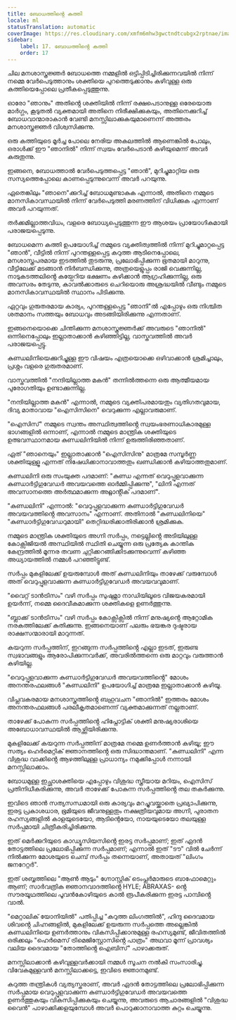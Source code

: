 ```yaml
---
title: ബോധത്തിൻ്റെ കത്തി
locale: ml
statusTranslation: automatic
coverImage: https://res.cloudinary.com/xmfm6mhw3gwctndtcubgx2rptnae/image/upload/v1741354419/small_cover_la_gran_rebelion_28716e29d2.webp
sidebar:
    label: 17. ബോധത്തിൻ്റെ കത്തി
    order: 17
---
```

ചില മനശാസ്ത്രജ്ഞർ ബോധത്തെ നമ്മളിൽ ഒട്ടിപ്പിടിച്ചിരിക്കുന്നവയിൽ നിന്ന് നമ്മെ വേർപെടുത്താനും ശക്തിയെ പുറത്തെടുക്കാനും കഴിവുള്ള ഒരു കത്തിയെപ്പോലെ പ്രതീകപ്പെടുത്തുന്നു.

ഓരോ "ഞാനും" അതിൻ്റെ ശക്തിയിൽ നിന്ന് രക്ഷപെടാനുള്ള ഒരേയൊരു മാർഗ്ഗം, കൂടുതൽ വ്യക്തമായി അതിനെ നിരീക്ഷിക്കുകയും, അതിനെക്കുറിച്ച് ബോധവാന്മാരാകാൻ വേണ്ടി മനസ്സിലാക്കുകയുമാണെന്ന് അത്തരം മനശാസ്ത്രജ്ഞർ വിശ്വസിക്കുന്നു.

ഒരു കത്തിയുടെ മൂർച്ച പോലെ നേരിയ അകലത്തിൽ ആണെങ്കിൽ പോലും, ഒരാൾക്ക് ഈ "ഞാനിൽ" നിന്ന് സ്വയം വേർപെടാൻ കഴിയുമെന്ന് അവർ കരുതുന്നു.

ഇങ്ങനെ, ബോധത്താൽ വേർപെടുത്തപ്പെട്ട "ഞാൻ", മുറിച്ചുമാറ്റിയ ഒരു സസ്യത്തെപ്പോലെ കാണപ്പെടുന്നുവെന്ന് അവർ പറയുന്നു.

ഏതെങ്കിലും "ഞാനെ"ക്കുറിച്ച് ബോധമുണ്ടാകുക എന്നാൽ, അതിനെ നമ്മുടെ മാനസികാവസ്ഥയിൽ നിന്ന് വേർപെടുത്തി മരണത്തിന് വിധിക്കുക എന്നാണ് അവർ പറയുന്നത്.

തർക്കമില്ലാത്തവിധം, വളരെ ബോധ്യപ്പെടുത്തുന്ന ഈ ആശയം പ്രായോഗികമായി പരാജയപ്പെടുന്നു.

ബോധമെന്ന കത്തി ഉപയോഗിച്ച് നമ്മുടെ വ്യക്തിത്വത്തിൽ നിന്ന് മുറിച്ചുമാറ്റപ്പെട്ട "ഞാൻ", വീട്ടിൽ നിന്ന് പുറന്തള്ളപ്പെട്ട കറുത്ത ആടിനെപ്പോലെ, മനശാസ്ത്രപരമായ ഇടത്തിൽ തുടരുന്നു, പ്രലോഭിപ്പിക്കുന്ന ഭൂതമായി മാറുന്നു, വീട്ടിലേക്ക് മടങ്ങാൻ നിർബന്ധിക്കുന്നു, അത്രയെളുപ്പം രാജി വെക്കുന്നില്ല, നാടുകടത്തലിൻ്റെ കയ്പേറിയ ഭക്ഷണം കഴിക്കാൻ ആഗ്രഹിക്കുന്നില്ല, ഒരു അവസരം തേടുന്നു, കാവൽക്കാരുടെ ചെറിയൊരു അശ്രദ്ധയിൽ വീണ്ടും നമ്മുടെ മാനസികാവസ്ഥയിൽ സ്ഥാനം പിടിക്കുന്നു.

ഏറ്റവും ഗുരുതരമായ കാര്യം, പുറന്തള്ളപ്പെട്ട "ഞാനി"ൽ എപ്പോഴും ഒരു നിശ്ചിത ശതമാനം സത്തയും ബോധവും അടങ്ങിയിരിക്കുന്നു എന്നതാണ്.

ഇങ്ങനെയൊക്കെ ചിന്തിക്കുന്ന മനശാസ്ത്രജ്ഞർക്ക് അവരുടെ "ഞാനിൽ" ഒന്നിനെപ്പോലും ഇല്ലാതാക്കാൻ കഴിഞ്ഞിട്ടില്ല, വാസ്തവത്തിൽ അവർ പരാജയപ്പെട്ടു.

കുണ്ഡലിനിയെക്കുറിച്ചുള്ള ഈ വിഷയം എത്രയൊക്കെ ഒഴിവാക്കാൻ ശ്രമിച്ചാലും, പ്രശ്നം വളരെ ഗുരുതരമാണ്.

വാസ്തവത്തിൽ "നന്ദിയില്ലാത്ത മകൻ" തന്നിൽത്തന്നെ ഒരു ആത്മീയമായ പുരോഗതിയും ഉണ്ടാക്കുന്നില്ല.

"നന്ദിയില്ലാത്ത മകൻ" എന്നാൽ, നമ്മുടെ വ്യക്തിപരമായതും വ്യതിഗതവുമായ, ദിവ്യ മാതാവായ "ഐസിസിനെ" വെറുക്കുന്ന എല്ലാവരുമാണ്.

"ഐസിസ്" നമ്മുടെ സ്വന്തം അസ്ഥിത്വത്തിൻ്റെ സ്വയംഭരണാധികാരമുള്ള ഭാഗങ്ങളിൽ ഒന്നാണ്, എന്നാൽ നമ്മുടെ മാന്ത്രിക ശക്തിയുടെ ഉത്ഭവസ്ഥാനമായ കുണ്ഡലിനിയിൽ നിന്ന് ഉരുത്തിരിഞ്ഞതാണ്.

ഏത് "ഞാനെയും" ഇല്ലാതാക്കാൻ "ഐസിസിനു" മാത്രമേ സമ്പൂർണ്ണ ശക്തിയുള്ളൂ എന്നത് നിഷേധിക്കാനാവാത്തതും ഖണ്ഡിക്കാൻ കഴിയാത്തതുമാണ്.

കുണ്ഡലിനി ഒരു സംയുക്ത പദമാണ്: "കുണ്ഡ എന്നത് വെറുപ്പുളവാക്കുന്ന കുണ്ഡാർട്ടിഗുവേഡർ അവയവത്തെ ഓർമ്മിപ്പിക്കുന്നു", "ലിനി എന്നത് അവസാനത്തെ അർത്ഥമാക്കുന്ന അറ്റ്ലാൻ്റിക് പദമാണ്".

"കുണ്ഡലിനി" എന്നാൽ: "വെറുപ്പുളവാക്കുന്ന കുണ്ഡാർട്ടിഗുവേഡർ അവയവത്തിൻ്റെ അവസാനം" എന്നാണ്. അതിനാൽ "കുണ്ഡലിനിയെ" "കുണ്ഡാർട്ടിഗുവേഡറുമായി" തെറ്റിദ്ധരിക്കാതിരിക്കാൻ ശ്രമിക്കുക.

നമ്മുടെ മാന്ത്രിക ശക്തിയുടെ അഗ്നി സർപ്പം, നട്ടെല്ലിൻ്റെ അടിയിലുള്ള കോക്സിജിയൽ അസ്ഥിയിൽ സ്ഥിതി ചെയ്യുന്ന ഒരു പ്രത്യേക കാന്തിക കേന്ദ്രത്തിൽ മൂന്നര തവണ ചുറ്റിക്കറങ്ങിക്കിടക്കുന്നുവെന്ന് കഴിഞ്ഞ അധ്യായത്തിൽ നമ്മൾ പറഞ്ഞിട്ടുണ്ട്.

സർപ്പം മുകളിലേക്ക് ഉയരുമ്പോൾ അത് കുണ്ഡലിനിയും താഴേക്ക് വരുമ്പോൾ അത് വെറുപ്പുളവാക്കുന്ന കുണ്ഡാർട്ടിഗുവേഡർ അവയവവുമാണ്.

"വൈറ്റ് ടാൻട്രിസം" വഴി സർപ്പം സുഷുമ്നാ നാഡിയിലൂടെ വിജയകരമായി ഉയർന്ന്, നമ്മെ ദൈവീകമാക്കുന്ന ശക്തികളെ ഉണർത്തുന്നു.

"ബ്ലാക്ക് ടാൻട്രിസം" വഴി സർപ്പം കോക്സിക്സിൽ നിന്ന് മനുഷ്യൻ്റെ ആറ്റോമിക നരകത്തിലേക്ക് കുതിക്കുന്നു. ഇങ്ങനെയാണ് പലരും ഭയങ്കര ദുഷ്ടരായ രാക്ഷസന്മാരായി മാറുന്നത്.

കയറുന്ന സർപ്പത്തിന്, ഇറങ്ങുന്ന സർപ്പത്തിൻ്റെ എല്ലാ ഇടത്, ഇരുണ്ട സ്വഭാവങ്ങളും ആരോപിക്കുന്നവർക്ക്, അവരിൽത്തന്നെ ഒരു മാറ്റവും വരുത്താൻ കഴിയില്ല.

"വെറുപ്പുളവാക്കുന്ന കുണ്ഡാർട്ടിഗുവേഡർ അവയവത്തിൻ്റെ" മോശം അനന്തരഫലങ്ങൾ "കുണ്ഡലിനി" ഉപയോഗിച്ച് മാത്രമേ ഇല്ലാതാക്കാൻ കഴിയൂ.

വിപ്ലവകരമായ മനശാസ്ത്രത്തിൻ്റെ ബഹുവചന "ഞാനിൽ" ഇത്തരം മോശം അനന്തരഫലങ്ങൾ പരലീകൃതമാണെന്ന് വ്യക്തമാക്കുന്നത് നല്ലതാണ്.

താഴേക്ക് പോകുന്ന സർപ്പത്തിൻ്റെ ഹിപ്നോട്ടിക് ശക്തി മനുഷ്യരാശിയെ അബോധാവസ്ഥയിൽ ആഴ്ത്തിയിരിക്കുന്നു.

മുകളിലേക്ക് കയറുന്ന സർപ്പത്തിന് മാത്രമേ നമ്മെ ഉണർത്താൻ കഴിയൂ; ഈ സത്യം ഹെർമെറ്റിക് ജ്ഞാനത്തിൻ്റെ ഒരു സിദ്ധാന്തമാണ്. "കുണ്ഡലിനി" എന്ന വിശുദ്ധ വാക്കിൻ്റെ ആഴത്തിലുള്ള പ്രാധാന്യം നമുക്കിപ്പോൾ നന്നായി മനസ്സിലാക്കാം.

ബോധമുള്ള ഇച്ഛാശക്തിയെ എപ്പോഴും വിശുദ്ധ സ്ത്രീയായ മറിയം, ഐസിസ് പ്രതിനിധീകരിക്കുന്നു, അവർ താഴേക്ക് പോകുന്ന സർപ്പത്തിൻ്റെ തല തകർക്കുന്നു.

ഇവിടെ ഞാൻ സത്യസന്ധമായി ഒരു കാര്യവും മറച്ചുവയ്ക്കാതെ പ്രഖ്യാപിക്കുന്നു, ഇരട്ട പ്രകാശധാര, ഭൂമിയുടെ ജീവനുള്ളതും നക്ഷത്രീയവുമായ അഗ്നി, പുരാതന രഹസ്യങ്ങളിൽ കാളയുടെയോ, ആടിന്റെയോ, നായയുടെയോ തലയുള്ള സർപ്പമായി ചിത്രീകരിച്ചിരിക്കുന്നു.

ഇത് മെർക്കുറിയുടെ കാഡ്യൂസിയസിൻ്റെ ഇരട്ട സർപ്പമാണ്; ഇത് ഏദൻ തോട്ടത്തിലെ പ്രലോഭിപ്പിക്കുന്ന സർപ്പമാണ്; എന്നാൽ ഇത് "ടൗ" വിൽ ചേർന്ന് നിൽക്കുന്ന മോശയുടെ ചെമ്പ് സർപ്പം തന്നെയാണ്, അതായത് "ലിംഗം ജനറേറ്റർ".

ഇത് ശബ്ബത്തിലെ "ആൺ ആടും" ഗ്നോസ്റ്റിക് ടെംപ്ലർമാരുടെ ബാഫോമെറ്റും ആണ്; സാർവത്രിക ജ്ഞാനവാദത്തിൻ്റെ HYLE; ABRAXAS- ൻ്റെ സൗരയൂഥത്തിലെ പൂവൻകോഴിയുടെ കാൽ രൂപീകരിക്കുന്ന ഇരട്ട പാമ്പിൻ്റെ വാൽ.

"മെറ്റാലിക് യോനിയിൽ" പതിപ്പിച്ച "കറുത്ത ലിംഗത്തിൽ", ഹിന്ദു ദൈവമായ ശിവൻ്റെ ചിഹ്നങ്ങളിൽ, മുകളിലേക്ക് ഉയരുന്ന സർപ്പത്തെ അല്ലെങ്കിൽ കുണ്ഡലിനിയെ ഉണർത്താനും വികസിപ്പിക്കാനുമുള്ള രഹസ്യമുണ്ട്, ജീവിതത്തിൽ ഒരിക്കലും "ഹെർമെസ് ട്രിമെജിസ്റ്റോസിൻ്റെ പാത്രം" അഥവാ മൂന്ന് പ്രാവശ്യം വലിയ ദൈവമായ "തോത്തിൻ്റെ ഐബിസ്" പാഴാക്കരുത്.

മനസ്സിലാക്കാൻ കഴിവുള്ളവർക്കായി നമ്മൾ സൂചന നൽകി സംസാരിച്ചു. വിവേകമുള്ളവൻ മനസ്സിലാക്കട്ടെ, ഇവിടെ ജ്ഞാനമുണ്ട്.

കറുത്ത തന്ത്രികൾ വ്യത്യസ്തരാണ്, അവർ ഏദൻ തോട്ടത്തിലെ പ്രലോഭിപ്പിക്കുന്ന സർപ്പമായ വെറുപ്പുളവാക്കുന്ന കുണ്ഡാർട്ടിഗുവേഡർ അവയവത്തെ ഉണർത്തുകയും വികസിപ്പിക്കുകയും ചെയ്യുന്നു, അവരുടെ ആചാരങ്ങളിൽ "വിശുദ്ധ വൈൻ" പാഴാക്കിക്കളയുമ്പോൾ അവർ പൊറുക്കാനാവാത്ത കുറ്റം ചെയ്യുന്നു.

